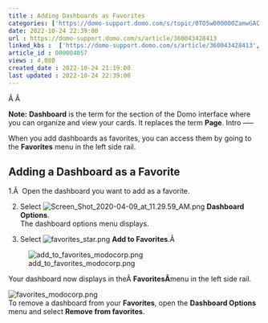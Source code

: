 ```yaml
---
title : Adding Dashboards as Favorites
categories: ['https://domo-support.domo.com/s/topic/0TO5w000000ZamwGAC']
date: 2022-10-24 22:39:00
url : https://domo-support.domo.com/s/article/360043428413
linked_kbs :  ['https://domo-support.domo.com/s/article/360043428413', 'https://domo-support.domo.com/s/article/360042925494', 'https://domo-support.domo.com/s/knowledge-base', 'https://domo-support.domo.com/s/article/360043429953', 'https://domo-support.domo.com/s/article/360043429933', 'https://domo-support.domo.com/s/article/360043429693', 'https://domo-support.domo.com/s/topic/0TO5w000000ZamwGAC', 'https://domo-support.domo.com/s/article/360043429913']
article_id : 000004057
views : 4,080
created_date : 2022-10-24 21:19:00
last updated : 2022-10-24 22:39:00
---
```




Â Â 


**Note:** **Dashboard** is the term for the section of the Domo interface where you can organize and view your cards. It replaces the term **Page**.
Intro
-----


When you add dashboards as favorites, you can access them by going to the **Favorites** menu in the left side rail.


Adding a Dashboard as a Favorite
--------------------------------


1.Â  Open the dashboard you want to add as a favorite.


2. Select ![Screen_Shot_2020-04-09_at_11.29.59_AM.png](Screen_Shot_2020-04-09_at_11.29.59_AM.png) **Dashboard Options**.   
The dashboard options menu displays.


3. Select ![favorites_star.png](favorites_star.png) **Add to Favorites**.Â 


![add_to_favorites_modocorp.png](add_to_favorites_modocorp.png)


Your dashboard now displays in theÂ **FavoritesÂ**menu in the left side rail.


![favorites_modocorp.png](favorites_modocorp.png)  
To remove a dashboard from your **Favorites**, open the **Dashboard Options** menu and select **Remove from favorites**.